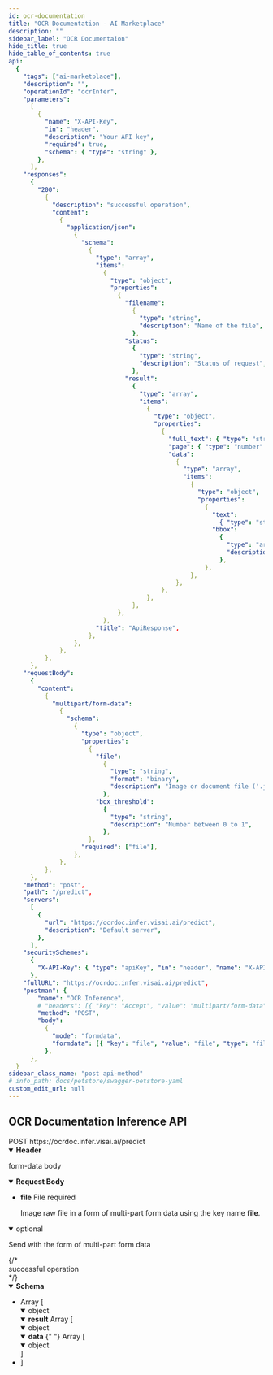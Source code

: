 ```yaml
---
id: ocr-documentation
title: "OCR Documentation - AI Marketplace"
description: ""
sidebar_label: "OCR Documentaion"
hide_title: true
hide_table_of_contents: true
api:
  {
    "tags": ["ai-marketplace"],
    "description": "",
    "operationId": "ocrInfer",
    "parameters":
      [
        {
          "name": "X-API-Key",
          "in": "header",
          "description": "Your API key",
          "required": true,
          "schema": { "type": "string" },
        },
      ],
    "responses":
      {
        "200":
          {
            "description": "successful operation",
            "content":
              {
                "application/json":
                  {
                    "schema":
                      {
                        "type": "array",
                        "items":
                          {
                            "type": "object",
                            "properties":
                              {
                                "filename":
                                  {
                                    "type": "string",
                                    "description": "Name of the file",
                                  },
                                "status":
                                  {
                                    "type": "string",
                                    "description": "Status of request",
                                  },
                                "result":
                                  {
                                    "type": "array",
                                    "items":
                                      {
                                        "type": "object",
                                        "properties":
                                          {
                                            "full_text": { "type": "string" },
                                            "page": { "type": "number" },
                                            "data":
                                              {
                                                "type": "array",
                                                "items":
                                                  {
                                                    "type": "object",
                                                    "properties":
                                                      {
                                                        "text":
                                                          { "type": "string" },
                                                        "bbox":
                                                          {
                                                            "type": "array",
                                                            "description": "4-pixel coordinate x, y of text box. [[x1, y1], [x2, y2], [x3, y3], [x4, y4]]",
                                                          },
                                                      },
                                                  },
                                              },
                                          },
                                      },
                                  },
                              },
                          },
                        "title": "ApiResponse",
                      },
                  },
              },
          },
      },
    "requestBody":
      {
        "content":
          {
            "multipart/form-data":
              {
                "schema":
                  {
                    "type": "object",
                    "properties":
                      {
                        "file":
                          {
                            "type": "string",
                            "format": "binary",
                            "description": "Image or document file ('.jpg', '.jpeg', '.png', '.pdf', '.docx', and '.pptx')",
                          },
                        "box_threshold":
                          {
                            "type": "string",
                            "description": "Number between 0 to 1",
                          },
                      },
                    "required": ["file"],
                  },
              },
          },
      },
    "method": "post",
    "path": "/predict",
    "servers":
      [
        {
          "url": "https://ocrdoc.infer.visai.ai/predict",
          "description": "Default server",
        },
      ],
    "securitySchemes":
      {
        "X-API-Key": { "type": "apiKey", "in": "header", "name": "X-API-Key" },
      },
    "fullURL": "https://ocrdoc.infer.visai.ai/predict",
    "postman": {
        "name": "OCR Inference",
        # "headers": [{ "key": "Accept", "value": "multipart/form-data" }],
        "method": "POST",
        "body":
          {
            "mode": "formdata",
            "formdata": [{ "key": "file", "value": "file", "type": "file" }],
          },
      },
  }
sidebar_class_name: "post api-method"
# info_path: docs/petstore/swagger-petstore-yaml
custom_edit_url: null
---
```



## OCR Documentation Inference API

<div class="custom-url-container">
  <span class="custom-method">POST</span>
  <span class="custom-url">https://ocrdoc.infer.visai.ai/predict</span>
</div>
<details style={{ marginBottom: "1rem" }} data-collapsed={false} open={true}>
  <summary style={{}}>
    <strong>Header</strong>
  </summary>
  <div>
    <ul>
      <ParamsItem
        className={"paramsItem"}
        param={{
          name: "X-API-Key",
          in: "header",
          description: "Your API key",
          required: true,
          schema: { type: "string" },
        }}
      ></ParamsItem>
    </ul>
  </div>
</details>
<MimeTabs>
  <TabItem label={"multipart/form-data"} value={"multipart/form-data-schema"}>
    <p
      style={{
        marginLeft: "1rem",
        marginBottom: "0px",
        fontWeight: 500,
        fontSize: "12px",
      }}
    >
      form-data body
    </p>
    <details style={{}} data-collapsed={false} open={true}>
      <summary style={{ textAlign: "left" }}>
        <strong>Request Body</strong>
      </summary>
      <div style={{ textAlign: "left", marginLeft: "1rem" }}></div>
      <ul style={{ marginLeft: "1rem" }}>
        <li>
          <div>
            <div>
              <strong>file</strong>
              <span style={{ opacity: "0.6" }}> File</span>
              <span
                style={{
                  color: "#FA383E",
                  marginLeft: "0.25rem",
                  fontWeight: "700",
                }}
              >
                required
              </span>
            </div>
            <p>
              Image raw file in a form of multi-part form data using the key
              name <b>file</b>.
            </p>
          </div>
        </li>
      </ul>
    </details>
    <details
      style={{ marginBottom: "1rem" }}
      data-collapsed={false}
      open={true}
    >
      <summary style={{}}>
        <span style={{ opacity: "0.6" }}>optional</span>
        <p style={{ fontSize: "14px", opacity: "0.6" }}>
          Send with the form of multi-part form data
        </p>
      </summary>
      <div>
        <ul>
          <ParamsItem
            className={"paramsItem"}
            param={{
              name: "box_threshold",
              in: "query",
              description: `Adjusting the box_threshold value, ranged between 0 to 1, affects the detection of text in documents.\nA lower value allows the model to detect more bounding boxes, while a higher value reduces detection sensitivity.\nIt is recommended to start with the default value of 0.4 and gradually increment the value by 0.1 until achieving the desired result for the document being used.\n(Number between 0 - 1)`,
              required: false,
              style: "form",
              schema: {
                type: "float",
                default: `0.4`,
              },
            }}
          ></ParamsItem>
        </ul>
      </div>
    </details>
  </TabItem>
</MimeTabs>
<div>
  <ApiTabs>
    <TabItem label={"200"} value={"200"}>
      {/* <div>successful operation</div> */}
      <div>
        <MimeTabs schemaType={"response"}>
          <TabItem label={"application/json"} value={"application/json"}>
            <SchemaTabs>
              <TabItem label={"Schema"} value={"Schema"}>
                <details style={{}} data-collapsed={false} open={true}>
                  <summary style={{ textAlign: "left" }}>
                    <strong>Schema</strong>
                  </summary>
                  <div style={{ textAlign: "left", marginLeft: "1rem" }}></div>
                  <ul style={{ marginLeft: "1rem" }}>
                    <li>
                      <div
                        style={{
                          fontSize: "var(--ifm-code-font-size)",
                          opacity: "0.6",
                          marginLeft: "-.5rem",
                          paddingBottom: ".5rem",
                        }}
                      >
                        Array [
                      </div>
                    </li>
                    <details style={{}} data-collapsed={false} open={true}>
                      <summary style={{}}>
                        <span style={{ opacity: "0.6" }}> object</span>
                      </summary>
                      <div style={{ marginLeft: "1rem" }}>
                        <SchemaItem
                          collapsible={false}
                          name={"filename"}
                          required={false}
                          schemaName={"string"}
                          schema={{
                            description: "File name",
                            type: "string",
                            minLength: 1,
                          }}
                        ></SchemaItem>
                        <SchemaItem
                          collapsible={false}
                          name={"status"}
                          required={false}
                          schemaName={"string"}
                          qualifierMessage={"`success` | `failed`"}
                          schema={{
                            description: "Status of request",
                            title: "status",
                          }}
                        ></SchemaItem>
                        <SchemaItem
                          collapsible={false}
                          className={"schemaItem"}
                        >
                          <details
                            style={{}}
                            data-collapsed={false}
                            open={true}
                          >
                            <summary style={{}}>
                              <strong>result</strong>
                              <span style={{ opacity: "0.6" }}> Array [</span>
                            </summary>
                            <div style={{ marginLeft: "1rem" }}>
                              <SchemaItem
                                collapsible={false}
                                className={"schemaItem"}
                              >
                                <details
                                  style={{}}
                                  data-collapsed={false}
                                  open={true}
                                >
                                  <summary style={{}}>
                                    <strong></strong>
                                    <span style={{ opacity: "0.6" }}>
                                      object
                                    </span>
                                  </summary>
                                  <div style={{ marginLeft: "1rem" }}>
                                    <SchemaItem
                                      collapsible={false}
                                      name={"page"}
                                      required={false}
                                      schemaName={"number"}
                                      qualifierMessage={undefined}
                                      schema={{
                                        type: "number",
                                        description:
                                          "The page number corresponding to the retrieved text.",
                                      }}
                                    ></SchemaItem>
                                    <SchemaItem
                                      collapsible={false}
                                      name={"full_text"}
                                      required={false}
                                      schemaName={"string"}
                                      qualifierMessage={undefined}
                                      schema={{
                                        type: "string",
                                        description:
                                          "The full text content of the specified page.\nThis includes all text present on the page, with newline characters (\\n) representing line breaks.",
                                      }}
                                    ></SchemaItem>
                                    <SchemaItem
                                      collapsible={false}
                                      className={"schemaItem"}
                                    >
                                      <details
                                        style={{}}
                                        data-collapsed={false}
                                        open={true}
                                      >
                                        <summary style={{}}>
                                          <strong>data</strong>
                                          <span style={{ opacity: "0.6" }}>
                                            {" "}
                                            Array [
                                          </span>
                                        </summary>
                                        <div style={{ marginLeft: "1rem" }}>
                                          <SchemaItem
                                            collapsible={false}
                                            className={"schemaItem"}
                                          >
                                            <details
                                              style={{}}
                                              data-collapsed={false}
                                              open={true}
                                            >
                                              <summary style={{}}>
                                                <span
                                                  style={{ opacity: "0.6" }}
                                                >
                                                  object
                                                </span>
                                              </summary>
                                              <div
                                                style={{ marginLeft: "1rem" }}
                                              >
                                                <SchemaItem
                                                  collapsible={false}
                                                  name={"bbox:"}
                                                  required={false}
                                                  schemaName={
                                                    "[[x1, y1], [x2, y2], [x3, y3], [x4, y4]]"
                                                  }
                                                  qualifierMessage={undefined}
                                                  schema={{
                                                    type: "array",
                                                    description:
                                                      "4-pixel coordinate x, y of text box.",
                                                  }}
                                                ></SchemaItem>
                                                <SchemaItem
                                                  collapsible={false}
                                                  name={"text"}
                                                  required={false}
                                                  schemaName={"string"}
                                                  schema={{
                                                    description:
                                                      "The extracted text in each box.",
                                                    type: "string",
                                                    minLength: 1,
                                                  }}
                                                ></SchemaItem>
                                              </div>
                                            </details>
                                          </SchemaItem>
                                        </div>
                                      </details>
                                    </SchemaItem>
                                  </div>
                                </details>
                              </SchemaItem>
                            </div>
                            <div
                              style={{
                                fontSize: "var(--ifm-code-font-size)",
                                opacity: "0.6",
                                marginLeft: "-.5rem",
                              }}
                            >
                              ]
                            </div>
                          </details>
                        </SchemaItem>
                      </div>
                    </details>
                    <li>
                      <div
                        style={{
                          fontSize: "var(--ifm-code-font-size)",
                          opacity: "0.6",
                          marginLeft: "-.5rem",
                        }}
                      >
                        ]
                      </div>
                    </li>
                  </ul>
                </details>
              </TabItem>
              <TabItem
                label={"Example (from schema)"}
                value={"Example (from schema)"}
              >
                <ResponseSamples
                  responseExample={`[
   {
      "filename": "filename.pdf",
      "status": "success",
      "result": [
         {
            "page": 1,
            "data": [
               {
                  "bbox": [
                     [
                        32,
                        14
                     ],
                     [
                        196,
                        14
                     ],
                     [
                        196,
                        48
                     ],
                     [
                        32,
                        48
                     ]
                  ],
                  "text": "เอกสาร"
               },
               {
                  "bbox": [
                     [
                        80,
                        46
                     ],
                     [
                        150,
                        46
                     ],
                     [
                        150,
                        78
                     ],
                     [
                        80,
                        78
                     ]
                  ],
                  "text": "หน้าที่ 1"
               }
            ],
            "full_text": "เอกสาร\\nหน้าที่ 1"
         },
         {
            "page": 2,
            "data": [
               {
                  "bbox": [
                     [
                        32,
                        14
                     ],
                     [
                        196,
                        14
                     ],
                     [
                        196,
                        48
                     ],
                     [
                        32,
                        48
                     ]
                  ],
                  "text": "นกกำลังบินออก"
               }
            ],
            "full_text": "นกกำลังบินออก"
         }
      ]
   }
]`}
                  language={"json"}
                ></ResponseSamples>
              </TabItem>
            </SchemaTabs>
          </TabItem>
        </MimeTabs>
      </div>
    </TabItem>
  </ApiTabs>
</div>
